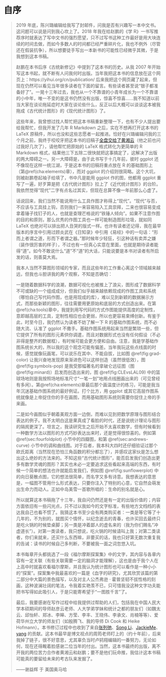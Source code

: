 \newpage \thispagestyle{empty}

\mainmatter

# 自序 {#forword .unnumbered}

\markboth{自序}{}

> 2019 年底，陈兴璐编辑给我写了封邮件，问我是否有兴趣写一本中文书。这问题可以说是问到我心坎上了。2018 年我在给赵鹏的《学 R》一书写推荐序时就表达了写中文书的强烈愿望，只不过写书这种工作最好是用大块连续的时间去做，而如今多数人的时间都已经严重碎片化，我也不例外（尽管还在假装抗争），所以想要徒手写出一本新书的可能性已经微乎其微，于是我想到这本书稿。
>
> 赵鹏在本书后序《古统新修记》中提到了这本书的历史。从我 2007 年开始写这本书起，就不断有人问我何时出版。当年我把这本书的信息放在这个网页上：https://yihui.org/cn/publication/ 后来我把这个网页藏了起来，但现在仍然可以看见当年很多读者在下面的留言。有些读者甚至说“银子都准备好了”。一晃十三年过去，我也从一个不靠谱的小青年成长为一个不靠谱的小中年，唯一不变的是这书仍然没有出版，惊喜不惊喜……我不知道以前当大家在谈论拖延症时大家在谈论些什么，反正以后大概可以谈谈这本被我拖成《古代统计图形》的《现代统计图形》了。
>
> 这些年来，我曾想过找人帮忙把这本书稿重新整理一下，也有不少人提出要给我帮忙，但我开发了几年 R Markdown 之后，实在不想再打开这本书的 LaTeX 原稿件，所以也没和这些志愿者一起推进。恰好在兴璐编辑问我的三个月之前，我终于咬咬牙把这本书的旧稿子[全盘交给了黄湘云](https://d.cosx.org/d/420857/)（他之前也问过我好几次了），请他帮忙把原始的 LaTeX 格式转化为更简单的 R Markdown 格式，结果他三下五除二很快就把这事搞定了，这解决了出版的两大障碍之一。另一大障碍是，由于此书写于十几年前，彼时 ggplot 还不像现在这样一统江湖，于是这本书的旧稿将重点放在 R 的基础图形上（第\@ref(cha:elements)章），而对 ggplot 的介绍则很简略。这个大坑，则被赵鹏卷起袖子给填了，书中凡是能用 ggplot 作的图，他都用 ggplot 重写了一遍，好歹算是把《古代统计图形》拉上了《近代统计图形》的台阶。我依然觉得“现代”二字有点名过其实，但现在总算不像一年前那么心虚了。
>
> 话说回来，我们当然不能说用什么工具作图才称得上“现代”。“现代”与否，不应该与工具挂上钩，否则我们一来容易陷入工具崇拜，二来也很容易变成拿着锤子找钉子的人，也就是查理芒格说的“铁锤人倾向”。如果不注意作图的目的和原则，那么优秀的作图工具也一样可能制造图形垃圾，就如同 LaTeX 也绝对可以排出把人丑哭的版式一样。也许有读者还记得，我在最早版本的序言中引用过顾炎武在《日知录》中引用《易经》中的一句话：“形而上者谓之道，形而下者谓之器。”那时候年少轻狂，引这种话有卖弄之嫌（装作很厉害的样子），不过也有一份真心实意在里面，也就是期待读者能得“道”。如今不敢说什么“道”不“道”的大话，只能说要是本书对读者有所启发的话，则善莫大焉。
>
> 我本人当然不算图形领域的专家，而且这些年的工作重心离这个领域越来越远，但我也斗胆讲我的两个观察，不知是否确切：
>
> 一是随着数据科学的浪潮，数据可视化也被推上了浪尖，图形成了数据科学不可或缺的一个组成成分，但我们似乎越来越依赖现成的作图工具和系统（哪怕自己写代码作图，也是用现成的库），难以见到新颖的数据展示方式，而那些新颖的图形，往往需要用更原始和底层的方式创造出来。在第\@ref(cha:tools)章中，我提到用写代码的方式作图能提供高度的定制性，意即越高层的工具，定制性相应也会更弱，所以也更容易束缚创新。有鉴于此，时至今日，我仍然认为读者不妨了解一下 R 的基础作图系统，而不必随大流、认准了 ggplot 不撒手。基础作图系统用起来当然是繁琐一些，但它提供了所有的图形元素供你调遣，而且对数据形式也没有任何假设（不必非得是整齐的数据框），有时候可能会更方便和自由。注意，我是学基础作图系统长大的，所以我的这个观念可能有偏差。当年我玩这些点线面的时候，感觉就像玩画笔，可以说乐在其中、不能自拔，比如图 \@ref(fig:grad-color) 让我兴奋地发现原来渐进色可以这样创造（虽然很低效），图 \@ref(fig:symbols-pop) 是我受那幅著名的拿破仑远征图（图 \@ref(fig:minard)）启发而创造出来的，图 \@ref(fig:CLEvsLAL09) 中的篮球场地则是我按照场地标准尺寸“一笔一划”地用点线圈画出来的（可见曾经有多闲）。第\@ref(cha:elements)章最后那个画温度计的练习，可能是我当年沉迷基础作图系统的最好例证。打个比方，用 ggplot 或其它高层作图系统就像是上帝捉住你的手在画图，而用基础图形系统则需要你捉住上帝的手来画。
>
> 二是如今画图似乎朝着美观方面一边倒，而难以见到把数学原理与图形结合表达的例子。我不太明白这是果真成了看脸的时代，还是说统计理论与图形的隔阂更深了。坦言之，我读研究生之后开始不太喜欢数学，但有时候看到一种数学方法以图形的方式巧妙表达出来时，还是觉得很惊喜的。例如第 \@ref(sec:fourfoldplot) 小节中的四瓣图，和第 \@ref(sec:andrews-curve) 小节中的调和曲线图。对于后者，我本科大四时还仔细验证过那个欧氏距离（当然现在恐怕三角函数的积分都忘了），并感叹这家伙是怎么想出这么绝妙的方法来的。不知这些“古代统计图形”，能否启发我们创造出更多有数学灵魂的图形？其实也未必一定要追求这些看起来高端的东西，有时候一个简单的想法也许就能启发我们，例如图 \@ref(fig:sunflowerplot) 中的向日葵散点图，它的想法很简单，而名字又多有诗意。我想表达的意思是，一幅图不管用什么形式表达，只要你注入了特别的心意，它自然会萌发出生命力而动人。正如中岛美雪一首歌所唱的：生命的别名就是心。
>
> 所以就算这本书稿拖了十三年，我自问仍然还是有一定的出版价值的；内容方面依旧有一些闪光点，只不过以我如今的文字标准，有些地方文绉绉的表达我自己也看不惯了。我猜这本书至少会有两类购买者：一类是等它等了十几年的，不为别的，就图买个情怀，以纪念逝去的青春，也许买回去最终只是吃火锅的时候垫桌脚；另一类是冲着鄙人的虚名来的（我为你们赐名“冲虚道长”）。对第一类读者，我只想说，吃火锅的时候请叫上我；对第二类读者，你们来就来，还买什么东西嘛，非要买的话，我也只好第无数次重复我的告诫：读书的时候自己多判断，不要被我一面之词忽悠入坑。
>
> 本书每章开头都挑选了一段《福尔摩斯探案集》中的文字，其内容与各章内容有一定关联（有些关联需要一定的脑洞才能理解），这也是由于我个人在上高中时就喜欢看福尔摩斯，并且我认为统计图形也可以看作是一种小小的“探案”。探案集中我最喜欢的一篇是《血字的研究》，尤其欣赏该篇的第二部分中大篇的景色描写，以及对主人公杰弗逊 $\cdot$ 霍普坚韧不拔性格的刻画，这种波澜壮阔的笔法，令我着实艳羡不已，只可惜我没这种文字功夫能把书写得如此吸引人，于是只能寄希望于“一图胜千言”了。
>
> 最后，我要感谢在写作过程中给我提供过帮助的人们，包括我在中国人民大学本硕期间的导师赵彦云老师、人大学弟学妹和统计之都的朋友们（如魏太云、邱怡轩、郑冰、李皞、方莹、李丰、王晓伟、李承文、肖楠等等）、爱荷华州立大学的师友们（如殷腾飞、我的导师 Di Cook 和 Heike Hofmann）。本书修订过程中也收到了来自[张列弛](https://www.liechi.org)、[Song Li](https://github.com/boltomli)、[JackieMe](https://github.com/JackieMium)、[yang](https://github.com/yiluheihei) 的贡献。这本书最早是博文视点的周筠老师盯上的（约十年前），后来我掉了链子，很不好意思，尤其辜负当时卢鸫翔编辑的一番努力，无论如何，现在还得觍着脸感谢二位当年的付出。当然，这本书最终的出版，离不开我的两位苦力合作者黄湘云和赵鹏；要不是他们玩命推，我估计这本书稿可能真的要留给未来的考古队来发掘了。
>
> ——谢益辉 于 美国奥马哈

